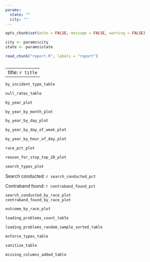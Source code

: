 ```yaml
---
params:
  state: ""
  city: ""
---
```



```r
opts_chunk$set(echo = FALSE, message = FALSE, warning = FALSE)

city <- params$city
state <- params$state

read_chunk("report.R", labels = "report")
```

```r
```

---
title: `r title`
---

\begin{center}
2010 Census population: `r comma_num(population)`

`r comma_num(total_rows)` rows from `r date_range[1]` to `r date_range[2]`
\end{center}

```r
by_incident_type_table
```

```r
null_rates_table
```

```r
by_year_plot
```

```r
by_year_by_month_plot
```

```r
by_year_by_day_plot
```

```r
by_year_by_day_of_week_plot
```

```r
by_year_by_hour_of_day_plot
```

```r
race_pct_plot
```

```r
reason_for_stop_top_20_plot
```

```r
search_types_plot
```

Search conducted: `r search_conducted_pct`

Contraband found: `r contraband_found_pct`

```r
search_conducted_by_race_plot
contraband_found_by_race_plot
```

```r
outcome_by_race_plot
```

\newpage

\begin{center}
\textbf{Metadata}
\end{center}

```r
loading_problems_count_table
```

```r
loading_problems_random_sample_sorted_table
```

\newpage

```r
enforce_types_table
```

```r
sanitize_table
```

```r
missing_columns_added_table
```
